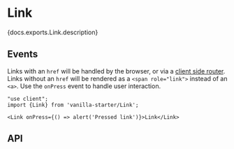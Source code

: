 


# Link

<PageDescription>{docs.exports.Link.description}</PageDescription>

<ExampleSwitcher>
  <VisualExample
    component={VanillaLink}
    docs={docs.exports.Link}
    links={docs.links}
    props={['children', 'isDisabled']}
    initialProps={{children: 'The missing link', href: 'https://www.imdb.com/title/tt6348138/', target: '_blank'}}
    type="vanilla"
    files={["starters/docs/src/Link.tsx", "starters/docs/src/Link.css"]} />
  <VisualExample
    component={TailwindLink}
    docs={tailwindDocs.exports.Link}
    links={tailwindDocs.links}
    props={['children', 'variant', 'isDisabled']}
    initialProps={{children: 'The missing link', href: 'https://www.imdb.com/title/tt6348138/', target: '_blank'}}
    type="tailwind"
    files={["starters/tailwind/src/Link.tsx", "starters/tailwind/src/index.css"]} />
</ExampleSwitcher>

## Events

Links with an `href` will be handled by the browser, or via a [client side router](routing.html). Links without an `href` will be rendered as a `<span role="link">` instead of an `<a>`. Use the `onPress` event to handle user interaction.

```tsx render
"use client";
import {Link} from 'vanilla-starter/Link';

<Link onPress={() => alert('Pressed link')}>Link</Link>
```

## API

<PropTable component={docs.exports.Link} links={docs.links} />

<StateTable defaultClassName="react-aria-Link" properties={docs.exports.LinkRenderProps.properties} />

